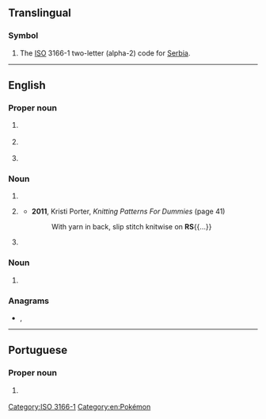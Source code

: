 {{also|rs|Rs|.rs|r's|RS-|R's|(RS)-|␞}}
==Translingual==

===Symbol===
{{head|mul|symbol}}

# The [[ISO]] 3166-1 two-letter (alpha-2) code for [[Serbia]].

[[Category:ISO 3166-1]]

----

==English==

===Proper noun===
{{en-proper noun}}

# {{lb|en|Mormonism}} {{initialism of|{{w|Relief Society}}|lang=en}}
# {{initialism of|Rio Grande do Sul|lang=en}} {{gloss|a state of Brazil}}
# {{lb|en|fandom slang}} {{initialism of|[[w:Pokémon Ruby and Sapphire|Pokémon Ruby and Sapphire]]|lang=en}}

===Noun===
{{en-noun|?}}

# {{initialism of|[[recommended]] [[standard]]|lang=en}}
# {{lb|en|knitting}} {{initialism of|[[right]] [[side]]|lang=en}}
#* '''2011''', Kristi Porter, ''Knitting Patterns For Dummies'' (page 41)
#*: With yarn in back, slip stitch knitwise on '''RS'''{{...}}
# {{lb|en|military|US}} {{initialism of|[[recruiting]] [[station]]|lang=en}}

===Noun===
{{en-plural noun}}

# {{initialism of|[[religious]] [[studies]]|lang=en}}

===Anagrams===
* {{l|en|Sr}}, {{l|en|SR}}

[[Category:en:Pokémon]]

----

==Portuguese==

===Proper noun===
{{en-proper noun}}

# {{initialism of|Rio Grande do Sul|lang=pt}} {{gloss|a state of Brazil}}